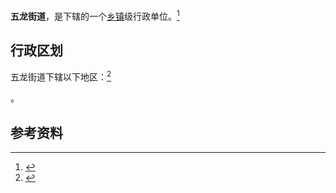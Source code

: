 {{中国乡级行政区|21/09/02/008/000}}

'''五龙街道'''，是{{PRC admin/fullname|21/09/02/008/000|3}}下辖的一个[[乡镇|乡镇]]级行政单位。<ref>{{PRC admin/ref sgc|{{PRC admin/parent|21/09/02/008/000}}}}</ref>

== 行政区划 ==

五龙街道下辖以下地区：<ref>{{PRC admin/ref sgc|21/09/02/008/000}}</ref>

{{PRC admin/children|21/09/02/008/000}}。

== 参考资料 ==

{{reflist}}

{{行政区划小作品}}
{{PRC admin/navcat|21/09/02/008/000}}